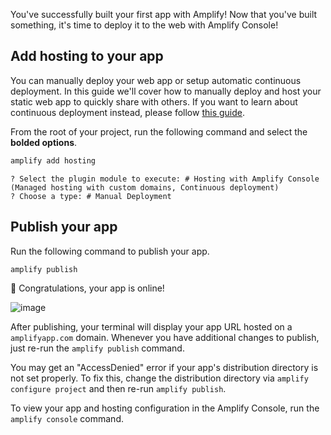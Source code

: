 You've successfully built your first app with Amplify! Now that you've built something, it's time to deploy it to the web with Amplify Console!

## Add hosting to your app
You can manually deploy your web app or setup automatic continuous deployment. In this guide we'll cover how to manually deploy and host your static web app to quickly share with others. If you want to learn about continuous deployment instead, please follow [this guide](https://docs.aws.amazon.com/amplify/latest/userguide/multi-environments.html#standard).

From the root of your project, run the following command and select the **bolded options**. 
```bash
amplify add hosting
```

```console
? Select the plugin module to execute: # Hosting with Amplify Console (Managed hosting with custom domains, Continuous deployment)
? Choose a type: # Manual Deployment
```

## Publish your app

Run the following command to publish your app.

```bash
amplify publish
```

👏 Congratulations, your app is online!

![image](/images/browser-published.png) 

After publishing, your terminal will display your app URL hosted on a `amplifyapp.com` domain. Whenever you have additional changes to publish, just re-run the `amplify publish` command. 

You may get an "AccessDenied" error if your app's distribution directory is not set properly. To fix this, change the distribution directory via `amplify configure project` and then re-run `amplify publish`.

To view your app and hosting configuration in the Amplify Console, run the `amplify console` command.
